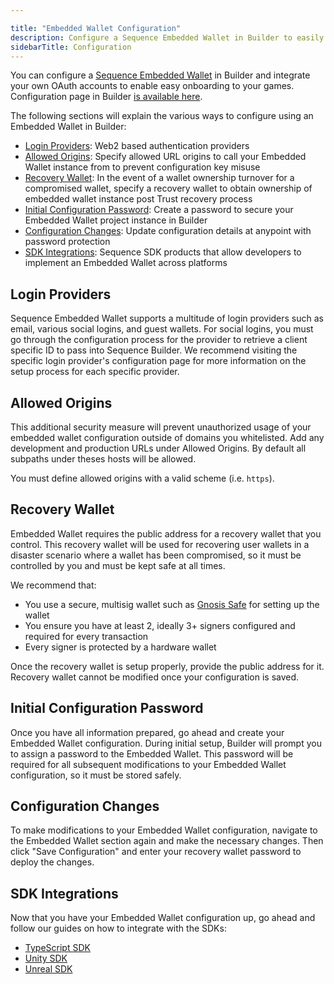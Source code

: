 ---

title: "Embedded Wallet Configuration"
description: Configure a Sequence Embedded Wallet in Builder to easily onboard users to your games by integrating OAuth accounts. Learn how to set up login providers like Google Auth and Apple Auth, specify allowed origins for security, set up a recovery wallet, create an initial configuration.
sidebarTitle: Configuration
---


You can configure a [Sequence Embedded Wallet](https://sequence.build/project/default/embedded-wallet?tab=config) in Builder and integrate your own OAuth accounts to enable easy onboarding to your games. Configuration page in Builder [is available here](https://sequence.build/project/default/embedded-wallet).

The following sections will explain the various ways to configure using an Embedded Wallet in Builder:
- [Login Providers](/solutions/builder/embedded-wallet#login-providers): Web2 based authentication providers
- [Allowed Origins](/solutions/builder/embedded-wallet#allowed-origins): Specify allowed URL origins to call your Embedded Wallet instance from to prevent configuration key misuse
- [Recovery Wallet](/solutions/builder/embedded-wallet#recovery-wallet): In the event of a wallet ownership turnover for a compromised wallet, specify a recovery wallet to obtain ownership of embedded wallet instance post Trust recovery process
- [Initial Configuration Password](/solutions/builder/embedded-wallet#initial-configuration-password): Create a password to secure your Embedded Wallet project instance in Builder
- [Configuration Changes](/solutions/builder/embedded-wallet#configuration-changes): Update configuration details at anypoint with password protection
- [SDK Integrations](/solutions/builder/embedded-wallet#sdk-integrations): Sequence SDK products that allow developers to implement an Embedded Wallet across platforms







## Login Providers
Sequence Embedded Wallet supports a multitude of login providers such as email, various social logins, and guest wallets. For social logins, you must go through the configuration process for the provider to retrieve a client specific ID to pass into Sequence Builder. We recommend visiting the specific login provider's configuration page for more information on the setup process for each specific provider.

## Allowed Origins
This additional security measure will prevent unauthorized usage of your embedded wallet configuration outside of domains you whitelisted. Add any development and production URLs under Allowed Origins. By default all subpaths under theses hosts will be allowed.

You must define allowed origins with a valid scheme (i.e. `https`).

## Recovery Wallet
Embedded Wallet requires the public address for a recovery wallet that you control. This recovery wallet will be used for recovering user wallets in a disaster scenario where a wallet has been compromised, so it must be controlled by you and must be kept safe at all times.

We recommend that:

- You use a secure, multisig wallet such as [Gnosis Safe](https://safe.global/) for setting up the wallet
- You ensure you have at least 2, ideally 3+ signers configured and required for every transaction
- Every signer is protected by a hardware wallet

Once the recovery wallet is setup properly, provide the public address for it. Recovery wallet cannot be modified once your configuration is saved.

## Initial Configuration Password
Once you have all information prepared, go ahead and create your Embedded Wallet configuration. During initial setup, Builder will prompt you to assign a password to the Embedded Wallet. This password will be required for all subsequent modifications to your Embedded Wallet configuration, so it must be stored safely.

## Configuration Changes
To make modifications to your Embedded Wallet configuration, navigate to the Embedded Wallet section again and make the necessary changes. Then click "Save Configuration" and enter your recovery wallet password to deploy the changes.

## SDK Integrations
Now that you have your Embedded Wallet configuration up, go ahead and follow our guides on how to integrate with the SDKs:

- [TypeScript SDK](/solutions_old/wallets/embedded-wallet/overview)
- [Unity SDK](/sdk/unity/overview)
- [Unreal SDK](/sdk/unreal/overview)
